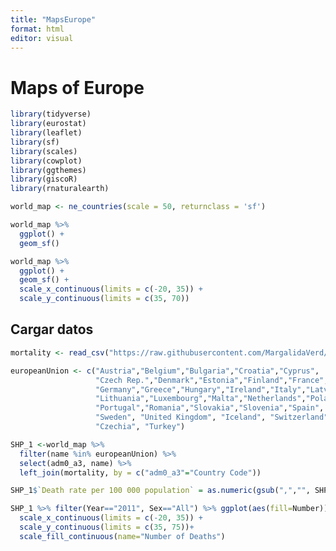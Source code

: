 ```yaml
---
title: "MapsEurope"
format: html
editor: visual
---
```


# Maps of Europe

```r
library(tidyverse)
library(eurostat)
library(leaflet)
library(sf)
library(scales)
library(cowplot)
library(ggthemes)
library(giscoR)
library(rnaturalearth)
```

```r
world_map <- ne_countries(scale = 50, returnclass = 'sf')
```

```r
world_map %>% 
  ggplot() +
  geom_sf() 
```

```r
world_map %>% 
  ggplot() +
  geom_sf() +
  scale_x_continuous(limits = c(-20, 35)) +
  scale_y_continuous(limits = c(35, 70))
```

## Cargar datos

```r
mortality <- read_csv("https://raw.githubusercontent.com/MargalidaVerd/TFG/main/mortality.csv")
```

```r
europeanUnion <- c("Austria","Belgium","Bulgaria","Croatia","Cyprus",
                   "Czech Rep.","Denmark","Estonia","Finland","France",
                   "Germany","Greece","Hungary","Ireland","Italy","Latvia",
                   "Lithuania","Luxembourg","Malta","Netherlands","Poland",
                   "Portugal","Romania","Slovakia","Slovenia","Spain",
                   "Sweden", "United Kingdom", "Iceland", "Switzerland",
                   "Czechia", "Turkey")

SHP_1 <-world_map %>%
  filter(name %in% europeanUnion) %>% 
  select(adm0_a3, name) %>% 
  left_join(mortality, by = c("adm0_a3"="Country Code")) 

SHP_1$`Death rate per 100 000 population` = as.numeric(gsub(",","", SHP_1$`Death rate per 100 000 population`))
```

```r
SHP_1 %>% filter(Year=="2011", Sex=="All") %>% ggplot(aes(fill=Number))+geom_sf() +
  scale_x_continuous(limits = c(-20, 35)) +
  scale_y_continuous(limits = c(35, 75))+
  scale_fill_continuous(name="Number of Deaths")
```
